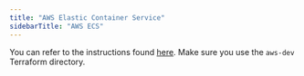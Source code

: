 ```yaml
---
title: "AWS Elastic Container Service"
sidebarTitle: "AWS ECS"
---
```


You can refer to the instructions found [here](/production/deploying-to-cloud/aws/setup).
Make sure you use the `aws-dev` Terraform directory.
